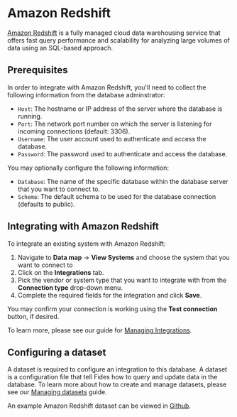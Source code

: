
# Amazon Redshift
[Amazon Redshift](https://aws.amazon.com/redshift/) is a fully managed cloud data warehousing service that offers fast query performance and scalability for analyzing large volumes of data using an SQL-based approach.

## Prerequisites
In order to integrate with Amazon Redshift, you'll need to collect the following information from the database adminstrator:

- `Host`: The hostname or IP address of the server where the database is running.
- `Port`: The network port number on which the server is listening for incoming connections (default: 3306).
- `Username`: The user account used to authenticate and access the database.
- `Password`: The password used to authenticate and access the database.

You may optionally configure the following information:
- `Database`: The name of the specific database within the database server that you want to connect to.
- `Schema`: The default schema to be used for the database connection (defaults to public).


## Integrating with Amazon Redshift
To integrate an existing system with Amazon Redshift: 

1. Navigate to **Data map** → **View Systems** and choose the system that you want to connect to
2. Click on the **Integrations** tab.
3. Pick the vendor or system type that you want to integrate with from the **Connection type** drop-down menu.
4. Complete the required fields for the integration and click **Save**. 

You may confirm your connection is working using the **Test connection** button, if desired.

To learn more, please see our guide for [Managing Integrations](/docs/user-guides/integrations/manage-integrations).

## Configuring a dataset
A dataset is required to configure an integration to this database. A dataset is a configuration file that tell Fides how to query and update data in the database. To learn more about how to create and manage datasets, please see our [Managing datasets](/docs/user-guides/datasets) guide.

An example Amazon Redshift dataset can be viewed in [Github](https://github.com/ethyca/fides/blob/main/data/dataset/postgres_example_test_dataset.yml).



